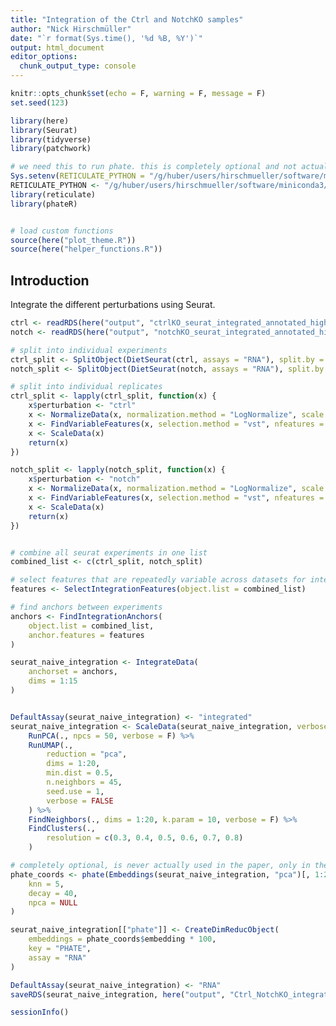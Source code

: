 ```yaml
---
title: "Integration of the Ctrl and NotchKO samples"
author: "Nick Hirschmüller"
date: "`r format(Sys.time(), '%d %B, %Y')`"
output: html_document
editor_options: 
  chunk_output_type: console
---
```


```r
knitr::opts_chunk$set(echo = F, warning = F, message = F)
set.seed(123)
```


```r
library(here)
library(Seurat)
library(tidyverse)
library(patchwork)

# we need this to run phate. this is completely optional and not actually used in the paper (but in the shiny app)
Sys.setenv(RETICULATE_PYTHON = "/g/huber/users/hirschmueller/software/miniconda3/bin/python")
RETICULATE_PYTHON <- "/g/huber/users/hirschmueller/software/miniconda3/bin/python"
library(reticulate)
library(phateR)


# load custom functions
source(here("plot_theme.R"))
source(here("helper_functions.R"))
```

## Introduction
Integrate the different perturbations using Seurat.

```r
ctrl <- readRDS(here("output", "ctrlKO_seurat_integrated_annotated_high_res_cellcycle_region.rds"))
notch <- readRDS(here("output", "notchKO_seurat_integrated_annotated_high_res_cellcycle_region.rds"))

# split into individual experiments
ctrl_split <- SplitObject(DietSeurat(ctrl, assays = "RNA"), split.by = "orig.ident")
notch_split <- SplitObject(DietSeurat(notch, assays = "RNA"), split.by = "orig.ident")
```


```r
# split into individual replicates
ctrl_split <- lapply(ctrl_split, function(x) {
    x$perturbation <- "ctrl"
    x <- NormalizeData(x, normalization.method = "LogNormalize", scale.factor = 10000)
    x <- FindVariableFeatures(x, selection.method = "vst", nfeatures = 3000)
    x <- ScaleData(x)
    return(x)
})

notch_split <- lapply(notch_split, function(x) {
    x$perturbation <- "notch"
    x <- NormalizeData(x, normalization.method = "LogNormalize", scale.factor = 10000)
    x <- FindVariableFeatures(x, selection.method = "vst", nfeatures = 3000)
    x <- ScaleData(x)
    return(x)
})


# combine all seurat experiments in one list
combined_list <- c(ctrl_split, notch_split)

# select features that are repeatedly variable across datasets for integration
features <- SelectIntegrationFeatures(object.list = combined_list)

# find anchors between experiments
anchors <- FindIntegrationAnchors(
    object.list = combined_list,
    anchor.features = features
)

seurat_naive_integration <- IntegrateData(
    anchorset = anchors,
    dims = 1:15
)


DefaultAssay(seurat_naive_integration) <- "integrated"
seurat_naive_integration <- ScaleData(seurat_naive_integration, verbose = F) %>%
    RunPCA(., npcs = 50, verbose = F) %>%
    RunUMAP(.,
        reduction = "pca",
        dims = 1:20,
        min.dist = 0.5,
        n.neighbors = 45,
        seed.use = 1,
        verbose = FALSE
    ) %>%
    FindNeighbors(., dims = 1:20, k.param = 10, verbose = F) %>%
    FindClusters(.,
        resolution = c(0.3, 0.4, 0.5, 0.6, 0.7, 0.8)
    )

# completely optional, is never actually used in the paper, only in the shiny app.
phate_coords <- phate(Embeddings(seurat_naive_integration, "pca")[, 1:20],
    knn = 5,
    decay = 40,
    npca = NULL
)

seurat_naive_integration[["phate"]] <- CreateDimReducObject(
    embeddings = phate_coords$embedding * 100,
    key = "PHATE",
    assay = "RNA"
)

DefaultAssay(seurat_naive_integration) <- "RNA"
saveRDS(seurat_naive_integration, here("output", "Ctrl_NotchKO_integrated.rds"))
```


```r
sessionInfo()
```

